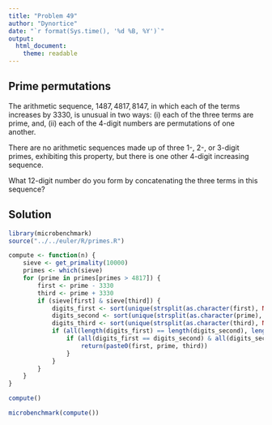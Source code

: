 ```yaml
---
title: "Problem 49"
author: "Dynortice"
date: "`r format(Sys.time(), '%d %B, %Y')`"
output:
  html_document:
    theme: readable
---
```

## Prime permutations

The arithmetic sequence, $1487, 4817, 8147$, in which each of the terms increases by $3330$, is unusual in two ways: (i) each of the three terms are prime, and, (ii) each of the $4$-digit numbers are permutations of one another.

There are no arithmetic sequences made up of three $1$-, $2$-, or $3$-digit primes, exhibiting this property, but there is one other $4$-digit increasing sequence.

What $12$-digit number do you form by concatenating the three terms in this sequence?

## Solution
```r
library(microbenchmark)
source("../../euler/R/primes.R")
```
```r
compute <- function(n) {
    sieve <- get_primality(10000)
    primes <- which(sieve)
    for (prime in primes[primes > 4817]) {
        first <- prime - 3330
        third <- prime + 3330
        if (sieve[first] & sieve[third]) {
            digits_first <- sort(unique(strsplit(as.character(first), NULL)[[1]]))
            digits_second <- sort(unique(strsplit(as.character(prime), NULL)[[1]]))
            digits_third <- sort(unique(strsplit(as.character(third), NULL)[[1]]))
            if (all(length(digits_first) == length(digits_second), length(digits_second) == length(digits_third))) {
                if (all(digits_first == digits_second) & all(digits_second == digits_third)) {
                    return(paste0(first, prime, third))
                }
            }
        }
    }
}
```
```r
compute()
```
```r
microbenchmark(compute())
```
